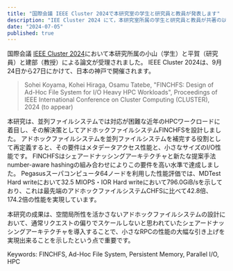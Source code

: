 ```yaml
---
title: "国際会議 IEEE Cluster 2024で本研究室の学生と研究員と教員が発表します"
description: "IEE Cluster 2024 にて，本研究室所属の学生と研究員と教員が共著の以下の論文が受理されました．"
date: "2024-07-05"
published: true
---
```


国際会議 [IEEE Cluster 2024](https://clustercomp.org/2024/)において本研究所属の小山（学生）と平賀（研究員）と建部（教授）による論文が受理されました。
IEEE Cluster 2024は、9月24日から27日にかけて、日本の神戸で開催されます。

> Sohei Koyama, Kohei Hiraga, Osamu Tatebe, "FINCHFS: Design of Ad-Hoc File System for I/O Heavy HPC Workloads", Proceedings of IEEE International Conference on Cluster Computing (CLUSTER), 2024 (to appear)

本研究は、並列ファイルシステムでは対応が困難な近年のHPCワークロードに着目し、その解決策としてアドホックファイルシステムFINCHFSを設計しました。
アドホックファイルシステムを並列ファイルシステムを補完する役割として再定義すると、その要件はメタデータアクセス性能と、小さなサイズのI/O性能です。
FINCHFSはシェアードナッシングアーキテクチャと新たな提案手法number-aware hashingの組み合わせによりこの要件を高い水準で達成しました。
Pegasusスーパコンピュータ64ノードを利用した性能評価では、MDTest Hard writeにおいて32.5 MIOPS・IOR Hard writeにおいて796.0GiB/sを示しており、これは最先端のアドホックファイルシステムCHFSに比べて42.8倍、174.2倍の性能を実現しています。

本研究の成果は、空間局所性を活かさないアドホックファイルシステムの設計において、通常リクエストの偏りでスケールしないと思われていたシェアードナッシングアーキテクチャを導入することで、小さなRPCの性能の大幅な引き上げを実現出来ることを示したという点で重要です。

Keywords: FINCHFS, Ad-Hoc File System, Persistent Memory, Parallel I/O, HPC
